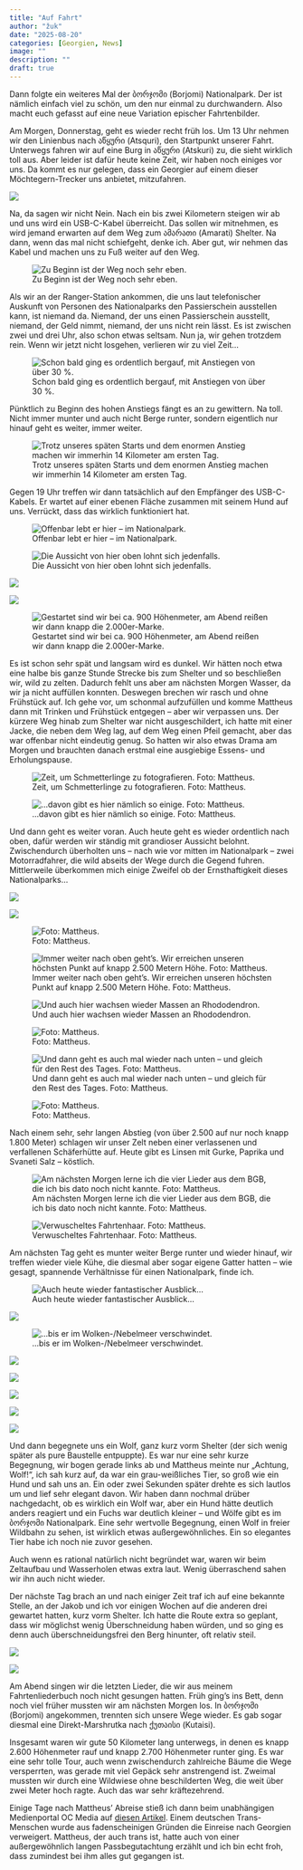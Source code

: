```yaml
---
title: "Auf Fahrt"
author: "žuk"
date: "2025-08-20"
categories: [Georgien, News]
image: ""
description: ""
draft: true
---
```


Dann folgte ein weiteres Mal der ბორჯომი (Borjomi) Nationalpark. Der ist nämlich einfach viel zu schön, um den nur einmal zu durchwandern. Also macht euch gefasst auf eine neue Variation epischer Fahrtenbilder.

Am Morgen, Donnerstag, geht es wieder recht früh los. Um 13 Uhr nehmen wir den Linienbus nach აწყური (Atsquri), den Startpunkt unserer Fahrt. Unterwegs fahren wir auf eine Burg in აწყური (Atskuri) zu, die sieht wirklich toll aus. Aber leider ist dafür heute keine Zeit, wir haben noch einiges vor uns. Da kommt es nur gelegen, dass ein Georgier auf einem dieser Möchtegern-Trecker uns anbietet, mitzufahren.

![](https://zukloud.zukarton.eu/apps/files_sharing/publicpreview/BaZZkXRa5ELBmmW?file=/&fileId=154422&x=1920&y=1080&a=true&etag=718e4cdf508e48f8803ef4fd8b967c0d)

Na, da sagen wir nicht Nein. Nach ein bis zwei Kilometern steigen wir ab und uns wird ein USB-C-Kabel überreicht. Das sollen wir mitnehmen, es wird jemand erwarten auf dem Weg zum ამარათი (Amarati) Shelter. Na dann, wenn das mal nicht schiefgeht, denke ich. Aber gut, wir nehmen das Kabel und machen uns zu Fuß weiter auf den Weg.

![Zu Beginn ist der Weg noch sehr eben.](https://zukloud.zukarton.eu/apps/files_sharing/publicpreview/Np6Cz5Y6woXQcYs?file=/&fileId=154437&x=1920&y=1080&a=true&etag=38e171a2dbb4eb6a39782ed6622cfdb9)

Als wir an der Ranger-Station ankommen, die uns laut telefonischer Auskunft von Personen des Nationalparks den Passierschein ausstellen kann, ist niemand da. Niemand, der uns einen Passierschein ausstellt, niemand, der Geld nimmt, niemand, der uns nicht rein lässt. Es ist zwischen zwei und drei Uhr, also schon etwas seltsam. Nun ja, wir gehen trotzdem rein. Wenn wir jetzt nicht losgehen, verlieren wir zu viel Zeit…

![Schon bald ging es ordentlich bergauf, mit Anstiegen von über 30 %.](https://zukloud.zukarton.eu/apps/files_sharing/publicpreview/RJNDHCC33CDHjMi?file=/&fileId=154443&x=1920&y=1080&a=true&etag=5ceb7e01dfc6e141d4947a22b6fb4a97)

Pünktlich zu Beginn des hohen Anstiegs fängt es an zu gewittern. Na toll. Nicht immer munter und auch nicht Berge runter, sondern eigentlich nur hinauf geht es weiter, immer weiter.

![Trotz unseres späten Starts und dem enormen Anstieg machen wir immerhin 14 Kilometer am ersten Tag.](https://zukloud.zukarton.eu/apps/files_sharing/publicpreview/Z86soTJ7YRDyJmd?file=/&fileId=154440&x=1920&y=1080&a=true&etag=e72bfb2255d4c950f5090659df23f722)

Gegen 19 Uhr treffen wir dann tatsächlich auf den Empfänger des USB-C-Kabels. Er wartet auf einer ebenen Fläche zusammen mit seinem Hund auf uns. Verrückt, dass das wirklich funktioniert hat.

![Offenbar lebt er hier – im Nationalpark.](https://zukloud.zukarton.eu/apps/files_sharing/publicpreview/TMwkBndpPaZC7oG?file=/&fileId=154452&x=1920&y=1080&a=true&etag=3b2b30e68b631952a7bc94a46babed3b)

![Die Aussicht von hier oben lohnt sich jedenfalls.](https://zukloud.zukarton.eu/apps/files_sharing/publicpreview/9YC5Kz4bxm7yAoB?file=/&fileId=154449&x=1920&y=1080&a=true&etag=d10cf79c8c3884243360b1e90c6adf8c)

![](https://zukloud.zukarton.eu/apps/files_sharing/publicpreview/rYQea6eMijnG3ZN?file=/&fileId=154446&x=1920&y=1080&a=true&etag=4b06ad2f12e12a35f00704b21b44222c)

![](https://zukloud.zukarton.eu/apps/files_sharing/publicpreview/ZS35RySygMwwnZT?file=/&fileId=154455&x=1920&y=1080&a=true&etag=2f00a927b9fa0bf92037b43809d1d685)

![Gestartet sind wir bei ca. 900 Höhenmeter, am Abend reißen wir dann knapp die 2.000er-Marke.](https://zukloud.zukarton.eu/apps/files_sharing/publicpreview/XHbyKCkpGs2AM9B?file=/&fileId=154458&x=1920&y=1080&a=true&etag=dbcb03b1ba2bae242dd376dc36197745)

Es ist schon sehr spät und langsam wird es dunkel. Wir hätten noch etwa eine halbe bis ganze Stunde Strecke bis zum Shelter und so beschließen wir, wild zu zelten. Dadurch fehlt uns aber am nächsten Morgen Wasser, da wir ja nicht auffüllen konnten. Deswegen brechen wir rasch und ohne Frühstück auf. Ich gehe vor, um schonmal aufzufüllen und komme Mattheus dann mit Trinken und Frühstück entgegen – aber wir verpassen uns. Der kürzere Weg hinab zum Shelter war nicht ausgeschildert, ich hatte mit einer Jacke, die neben dem Weg lag, auf dem Weg einen Pfeil gemacht, aber das war offenbar nicht eindeutig genug. So hatten wir also etwas Drama am Morgen und brauchten danach erstmal eine ausgiebige Essens- und Erholungspause.

![Zeit, um Schmetterlinge zu fotografieren. Foto: Mattheus.](https://zukloud.zukarton.eu/apps/files_sharing/publicpreview/yBYTQAbwxN83m2i?file=/&fileId=154464&x=1920&y=1080&a=true&etag=32c2041574d6c9d12df6e47933b5333a)

![…davon gibt es hier nämlich so einige. Foto: Mattheus.](https://zukloud.zukarton.eu/apps/files_sharing/publicpreview/wkJyWwbQx6JbQGT?file=/&fileId=154461&x=1920&y=1080&a=true&etag=ae71bbbe94d021e3a7774c045a8f67da)

Und dann geht es weiter voran. Auch heute geht es wieder ordentlich nach oben, dafür werden wir ständig mit grandioser Aussicht belohnt. Zwischendurch überholten uns – nach wie vor mitten im Nationalpark – zwei Motorradfahrer, die wild abseits der Wege durch die Gegend fuhren. Mittlerweile überkommen mich einige Zweifel ob der Ernsthaftigkeit dieses Nationalparks…

![](https://zukloud.zukarton.eu/apps/files_sharing/publicpreview/PSg2DDiDqHiKoLG?file=/&fileId=154467&x=1920&y=1080&a=true&etag=546446536681a7fe0dfd4990a419bab3)

![](https://zukloud.zukarton.eu/apps/files_sharing/publicpreview/gwsmFiKzaaqobxk?file=/&fileId=154473&x=1920&y=1080&a=true&etag=aa0ff282cdb049810509ae18640ec64c)

![Foto: Mattheus.](https://zukloud.zukarton.eu/apps/files_sharing/publicpreview/NBCFkgJf2tJtMSy?file=/&fileId=154476&x=1920&y=1080&a=true&etag=4a7f2809a739245407ce86de9730ee40)

![Immer weiter nach oben geht’s. Wir erreichen unseren höchsten Punkt auf knapp 2.500 Metern Höhe. Foto: Mattheus.](https://zukloud.zukarton.eu/apps/files_sharing/publicpreview/mnNZxpsjb5qWnBH?file=/&fileId=154482&x=1920&y=1080&a=true&etag=06a48e88400fdbce50173d28ef2281ce)

![Und auch hier wachsen wieder Massen an Rhododendron.](https://zukloud.zukarton.eu/apps/files_sharing/publicpreview/o9rW7dL8nXJWbwC?file=/&fileId=154485&x=1920&y=1080&a=true&etag=db43e37f16a7916359f33427b769db6d)

![Foto: Mattheus.](https://zukloud.zukarton.eu/apps/files_sharing/publicpreview/2kExLzC2Q7seQ5m?file=/&fileId=154491&x=1920&y=1080&a=true&etag=96bcd93cfbdb70caab4abcb0d79f31a2)

![Und dann geht es auch mal wieder nach unten – und gleich für den Rest des Tages. Foto: Mattheus.](https://zukloud.zukarton.eu/apps/files_sharing/publicpreview/fSGkXKzeo5nnASi?file=/&fileId=154512&x=1920&y=1080&a=true&etag=baf20f96e57eea97dc3da57740004697)

![Foto: Mattheus.](https://zukloud.zukarton.eu/apps/files_sharing/publicpreview/HAwYR4Nz745f4Mi?file=/&fileId=154509&x=1920&y=1080&a=true&etag=c5bf17c5cd3771372124feb79430cd23)

Nach einem sehr, sehr langen Abstieg (von über 2.500 auf nur noch knapp 1.800 Meter) schlagen wir unser Zelt neben einer verlassenen und verfallenen Schäferhütte auf. Heute gibt es Linsen mit Gurke, Paprika und Svaneti Salz – köstlich.

![Am nächsten Morgen lerne ich die vier Lieder aus dem BGB, die ich bis dato noch nicht kannte. Foto: Mattheus.](https://zukloud.zukarton.eu/apps/files_sharing/publicpreview/Sjzwj87sHxyNmAp?file=/&fileId=154641&x=1920&y=1080&a=true&etag=1fdae267e3a72ff119ca9f280c375d5c)

![Verwuscheltes Fahrtenhaar. Foto: Mattheus.](https://zukloud.zukarton.eu/apps/files_sharing/publicpreview/9f2wHYBFkxJwG9e?file=/&fileId=154545&x=1920&y=1080&a=true&etag=670c3a908dd7129668588632c60d0a41)

Am nächsten Tag geht es munter weiter Berge runter und wieder hinauf, wir treffen wieder viele Kühe, die diesmal aber sogar eigene Gatter hatten – wie gesagt, spannende Verhältnisse für einen Nationalpark, finde ich.

![Auch heute wieder fantastischer Ausblick…](https://zukloud.zukarton.eu/apps/files_sharing/publicpreview/4aZJZ76gnRpMyMZ?file=/&fileId=154632&x=1920&y=1080&a=true&etag=31ebbd59d9710e5e449a743ecd96d377)

![](https://zukloud.zukarton.eu/apps/files_sharing/publicpreview/jibP67mK5zKQmkG?file=/&fileId=154629&x=1920&y=1080&a=true&etag=27fbdb26c85fd1cd0acff8acb63e36c0)

![…bis er im Wolken-/Nebelmeer verschwindet.](https://zukloud.zukarton.eu/apps/files_sharing/publicpreview/YBiLWcrgesYa4i7?file=/&fileId=154680&x=1920&y=1080&a=true&etag=6a56a1796b8635e134d780c006b1bab6)

![](https://zukloud.zukarton.eu/apps/files_sharing/publicpreview/djM6zA97ZgaW2Rg?file=/&fileId=154707&x=1920&y=1080&a=true&etag=55f91917815fb3433f50f970e0d85669)

![](https://zukloud.zukarton.eu/apps/files_sharing/publicpreview/EqitbAtLXof7cP3?file=/&fileId=154683&x=1920&y=1080&a=true&etag=7aa030fa933c56401e464266546ea088)

![](https://zukloud.zukarton.eu/apps/files_sharing/publicpreview/8MP33ssFFQmo2pF?file=/&fileId=154728&x=1920&y=1080&a=true&etag=c7e282a8dfb63a2e471810d383b54727)

![](https://zukloud.zukarton.eu/apps/files_sharing/publicpreview/zf7kq33RqNyCsj3?file=/&fileId=154734&x=1920&y=1080&a=true&etag=b7fa224453f442cec3c3373021b2efb6)

![](https://zukloud.zukarton.eu/apps/files_sharing/publicpreview/FAJmX8aw7aMWrw7?file=/&fileId=154797&x=1920&y=1080&a=true&etag=d4e616ab9d158b4ef942af6474446eca)

Und dann begegnete uns ein Wolf, ganz kurz vorm Shelter (der sich wenig später als pure Baustelle entpuppte). Es war nur eine sehr kurze Begegnung, wir bogen gerade links ab und Mattheus meinte nur „Achtung, Wolf!“, ich sah kurz auf, da war ein grau-weißliches Tier, so groß wie ein Hund und sah uns an. Ein oder zwei Sekunden später drehte es sich lautlos um und lief sehr elegant davon. Wir haben dann nochmal drüber nachgedacht, ob es wirklich ein Wolf war, aber ein Hund hätte deutlich anders reagiert und ein Fuchs war deutlich kleiner – und Wölfe gibt es im ბორჯომი Nationalpark. Eine sehr wertvolle Begegnung, einen Wolf in freier Wildbahn zu sehen, ist wirklich etwas außergewöhnliches. Ein so elegantes Tier habe ich noch nie zuvor gesehen.

Auch wenn es rational natürlich nicht begründet war, waren wir beim Zeltaufbau und Wasserholen etwas extra laut. Wenig überraschend sahen wir ihn auch nicht wieder.

Der nächste Tag brach an und nach einiger Zeit traf ich auf eine bekannte Stelle, an der Jakob und ich vor einigen Wochen auf die anderen drei gewartet hatten, kurz vorm Shelter. Ich hatte die Route extra so geplant, dass wir möglichst wenig Überschneidung haben würden, und so ging es denn auch überschneidungsfrei den Berg hinunter, oft relativ steil.

![](https://zukloud.zukarton.eu/apps/files_sharing/publicpreview/WeFZBSC82DKDBxd?file=/&fileId=154830&x=1920&y=1080&a=true&etag=95598960cb9e5bab588d9541a069a6e6)

![](https://zukloud.zukarton.eu/apps/files_sharing/publicpreview/2wY5TE5J3edxrTs?file=/&fileId=154803&x=1920&y=1080&a=true&etag=6b859ca6ee6cb6689ca641027b03e92b)

Am Abend singen wir die letzten Lieder, die wir aus meinem Fahrtenliederbuch noch nicht gesungen hatten. Früh ging’s ins Bett, denn noch viel früher mussten wir am nächsten Morgen los. In ბორჯომი (Borjomi) angekommen, trennten sich unsere Wege wieder. Es gab sogar diesmal eine Direkt-Marshrutka nach ქუთაისი (Kutaisi).

Insgesamt waren wir gute 50 Kilometer lang unterwegs, in denen es knapp 2.600 Höhenmeter rauf und knapp 2.700 Höhenmeter runter ging. Es war eine sehr tolle Tour, auch wenn zwischendurch zahlreiche Bäume die Wege versperrten, was gerade mit viel Gepäck sehr anstrengend ist. Zweimal mussten wir durch eine Wildwiese ohne beschilderten Weg, die weit über zwei Meter hoch ragte. Auch das war sehr kräftezehrend.

Einige Tage nach Mattheus’ Abreise stieß ich dann beim unabhängigen Medienportal OC Media auf [diesen Artikel](https://oc-media.org/georgia-denies-entry-to-person-with-no-gender-marker-in-passport-accuses-them-of-falsifying-id/). Einem deutschen Trans-Menschen wurde aus fadenscheinigen Gründen die Einreise nach Georgien verweigert. Mattheus, der auch trans ist, hatte auch von einer außergewöhnlich langen Passbegutachtung erzählt und ich bin echt froh, dass zumindest bei ihm alles gut gegangen ist.
